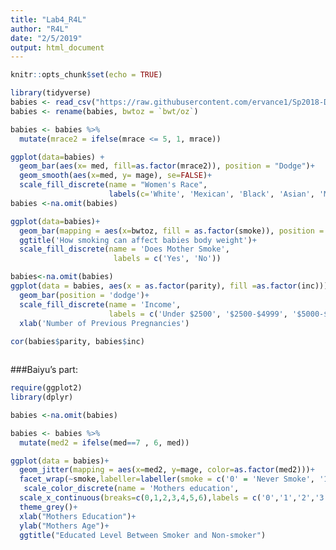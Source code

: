 ---
title: "Lab4_R4L"
author: "R4L"
date: "2/5/2019"
output: html_document
---

```{r setup, include=FALSE}
knitr::opts_chunk$set(echo = TRUE)
```


```{r}
library(tidyverse)
babies <- read_csv("https://raw.githubusercontent.com/ervance1/Sp2018-Data-Science-repo/master/babies2a.dat")
babies <- rename(babies, bwtoz = `bwt/oz`)
```


```{r}
babies <- babies %>%
  mutate(mrace2 = ifelse(mrace <= 5, 1, mrace))

ggplot(data=babies) +
  geom_bar(aes(x= med, fill=as.factor(mrace2)), position = "Dodge")+
  geom_smooth(aes(x=med, y= mage), se=FALSE)+
  scale_fill_discrete(name = "Women's Race",
                      labels(c='White', 'Mexican', 'Black', 'Asian', 'Mix', 'Unknown'))
babies <-na.omit(babies)

```




```{r}
ggplot(data=babies)+
  geom_bar(mapping = aes(x=bwtoz, fill = as.factor(smoke)), position = "dodge")+
  ggtitle('How smoking can affect babies body weight')+
  scale_fill_discrete(name = 'Does Mother Smoke',
                       labels = c('Yes', 'No'))
```

```{r}
babies<-na.omit(babies)
ggplot(data = babies, aes(x = as.factor(parity), fill =as.factor(inc)))+
  geom_bar(position = 'dodge')+
  scale_fill_discrete(name = 'Income',
                      labels = c('Under $2500', '$2500-$4999', '$5000-$9999', '$10000-$19999', '$20000-$29999', '$30000-$49999', '$50000-$74999', '$75000-$99999', '$100000-$149999', '$150000+'))+
  xlab('Number of Previous Pregnancies')
 
cor(babies$parity, babies$inc)



```
###Baiyu's part:
```{r}
require(ggplot2)
library(dplyr)

babies <-na.omit(babies)

babies <- babies %>%
  mutate(med2 = ifelse(med==7 , 6, med))

ggplot(data = babies)+
  geom_jitter(mapping = aes(x=med2, y=mage, color=as.factor(med2)))+
  facet_wrap(~smoke,labeller=labeller(smoke = c('0' = 'Never Smoke', '1' = 'Smoke Now')))+
   scale_color_discrete(name = 'Mothers education',                                     labels = c('0 = less than 8th grade', '1 = 8th to 12th grade. did not graduate high school', '2 = high school graduate, no other schooling', '3 = high school graduate + trade school', '4 = high school graduate + some college', '5 = college graduate', '6 = trade school but unclear if graduated from high school'))+
  scale_x_continuous(breaks=c(0,1,2,3,4,5,6),labels = c('0','1','2','3','4','5','6'))+
  theme_grey()+
  xlab("Mothers Education")+
  ylab("Mothers Age")+
  ggtitle("Educated Level Between Smoker and Non-smoker")
```


